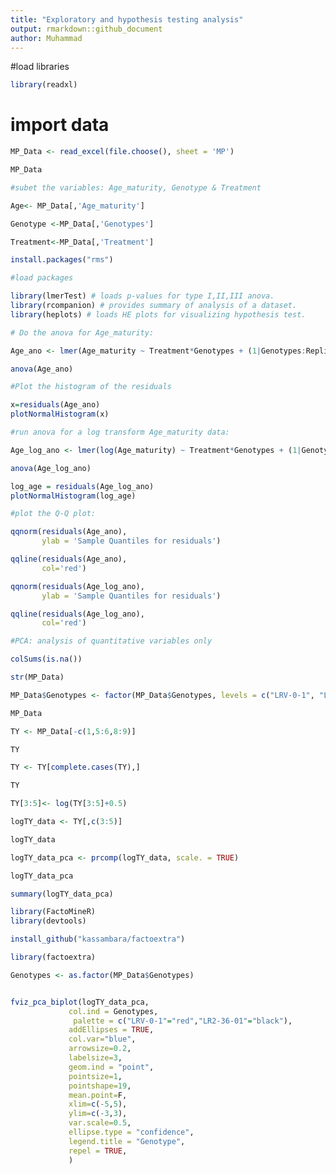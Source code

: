 ```yaml
---
title: "Exploratory and hypothesis testing analysis"
output: rmarkdown::github_document
author: Muhammad
---
```


#load libraries
```r
library(readxl)
```


# import data
```r
MP_Data <- read_excel(file.choose(), sheet = 'MP')

```

```r
MP_Data
```
```r
#subet the variables: Age_maturity, Genotype & Treatment

Age<- MP_Data[,'Age_maturity']

Genotype <-MP_Data[,'Genotypes']

Treatment<-MP_Data[,'Treatment']

```

```r
install.packages("rms")

```



```r
#load packages

library(lmerTest) # loads p-values for type I,II,III anova.
library(rcompanion) # provides summary of analysis of a dataset.
library(heplots) # loads HE plots for visualizing hypothesis test.

```


```r
# Do the anova for Age_maturity:

Age_ano <- lmer(Age_maturity ~ Treatment*Genotypes + (1|Genotypes:Replicates), data = MP_Data)


```

```r
anova(Age_ano)

```

```r
#Plot the histogram of the residuals

x=residuals(Age_ano)
plotNormalHistogram(x)

```

```r

#run anova for a log transform Age_maturity data:

Age_log_ano <- lmer(log(Age_maturity) ~ Treatment*Genotypes + (1|Genotypes:Replicates), data = MP_Data)

```

```r
anova(Age_log_ano)
```

```r
log_age = residuals(Age_log_ano)
plotNormalHistogram(log_age)
```

```r
#plot the Q-Q plot:

qqnorm(residuals(Age_ano),
       ylab = 'Sample Quantiles for residuals')

qqline(residuals(Age_ano),
       col='red')

```
```r
qqnorm(residuals(Age_log_ano),
       ylab = 'Sample Quantiles for residuals')

qqline(residuals(Age_log_ano),
       col='red')


```
```r
#PCA: analysis of quantitative variables only

colSums(is.na())

```
```r

str(MP_Data)
```

```r

MP_Data$Genotypes <- factor(MP_Data$Genotypes, levels = c("LRV-0-1", "LR2-36-01"))

```


```r
MP_Data

```
```r
TY <- MP_Data[-c(1,5:6,8:9)]

```


```r
TY
```
```r
TY <- TY[complete.cases(TY),]

```

```r

TY
```

```r
TY[3:5]<- log(TY[3:5]+0.5)

```


```r
logTY_data <- TY[,c(3:5)]

```

```r
logTY_data

```


```r
logTY_data_pca <- prcomp(logTY_data, scale. = TRUE)

```

```r
logTY_data_pca
```



```r

summary(logTY_data_pca)
```

```r
library(FactoMineR)
library(devtools)
```

```r
install_github("kassambara/factoextra")

```
```r
library(factoextra)
```

```r
Genotypes <- as.factor(MP_Data$Genotypes)


fviz_pca_biplot(logTY_data_pca,
             col.ind = Genotypes,
              palette = c("LRV-0-1"="red","LR2-36-01"="black"),
             addEllipses = TRUE, 
             col.var="blue",
             arrowsize=0.2,
             labelsize=3,
             geom.ind = "point",
             pointsize=1,
             pointshape=19,
             mean.point=F,
             xlim=c(-5,5),
             ylim=c(-3,3),
             var.scale=0.5,
             ellipse.type = "confidence",
             legend.title = "Genotype",
             repel = TRUE,
             )

```